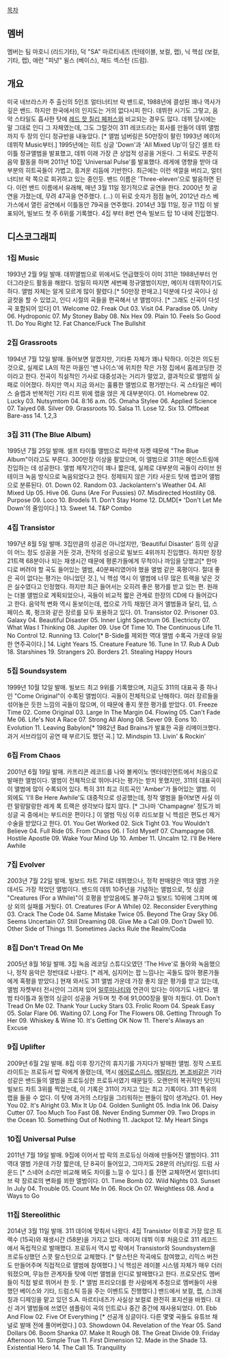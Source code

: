 [[목차]]
== 멤버 ==

멤버는 팀 마호니 (리드기타), 덕 "SA" 마르티네즈 (턴테이블, 보컬, 랩), 닉 헥섬 (보컬, 기타, 랩), 애런 "피넛" 윌스 (베이스), 채드 섹스턴 (드럼).

== 개요 ==

미국 네브라스카 주 출신의 5인조 얼터너티브 락 밴드로, 1988년에 결성된 꽤나 역사가 깊은 밴드. 하지만 한국에서의 인지도는 거의 없다시피 한다. 데뷔한 시기도 그렇고, 음악 스타일도 흡사한 탓에 [[레드 핫 칠리 페퍼스]]와 비교되는 경우도 많다. 데뷔 당시에는 말 그대로 인디 그 자체였는데, 그도 그럴것이 311 레코드라는 회사를 만들어 데뷔 앨범까지 두 장의 인디 정규반을 내놓았다. [* 앨범 넘버링은 50만장이 팔린 1993년 메이저 데뷔작 Music부터.] 1995년에는 히트 싱글 'Down'과 'All Mixed Up'이 담긴 셀프 타이틀 정규앨범을 발표했고, 데뷔 이래 가장 큰 상업적 성공을 거둔다. 그 뒤로도 꾸준히 음악 활동을 하며 2011년 10집 'Universal Pulse'를 발표했다. 레게에 영향을 받아 대부분의 히트곡들이 가볍고, 흥겨운 리듬에 기반한다. 최근에는 이런 색깔을 버리고, 얼터너티브 락 쪽으로 회귀하고 있는 중인듯. 밴드 이름은 'Three-eleven'으로 발음하면 된다. 이런 밴드 이름에서 유래해, 매년 3월 11일 정기적으로 공연을 한다. 2000년 첫 공연을 가졌는데, 무려 47곡을 연주했다. (...) 이 뒤로 숫자가 점점 늘어, 2012년 라스 베가스에서 열린 공연에서 이틀동안 79곡을 연주했다. 2014년 3월 11일, 정규 11집 <Stereolithic>이 발표되어, 빌보드 첫 주 6위를 기록했다. 4집 <Transistor>부터 8번 연속 빌보드 탑 10 내에 진입했다.

== 디스코그래피 ==
=== 1집 Music ===
1993년 2월 9일 발매.
데뷔앨범으로 위에서도 언급했듯이 이미 311은 1988년부터 언더그라운드 활동을 해왔다. 엄밀히 따지면 세번째 정규앨범이지만, 메이저 데뷔작이기도 하다. 앨범 자체는 알게 모르게 많이 팔렸다.[* 50만장 판매고.] 덕분에 다섯 곡이나 싱글컷을 할 수 있었고, 인디 시절의 곡들을 편곡해서 낸 앨범이다. [* 그래도 신곡이 다섯 곡 포함되어 있다]
01. Welcome
02. Freak Out
03. Visit
04. Paradise
05. Unity
06. Hydroponic
07. My Stoney Baby
08. Nix Hex
09. Plain
10. Feels So Good
11. Do You Right
12. Fat Chance/Fuck The Bullshit

=== 2집 Grassroots ===
1994년 7월 12일 발매.
들어보면 알겠지만, 기타톤 자체가 꽤나 탁하다. 이것은 의도된 것으로, 실제로 LA의 작은 마을인 '밴 나이스'에 위치한 작은 가정 집에서 홈레코딩한 것이라고 한다. 전곡이 직설적인 가사로 대중성과는 거리가 멀었고, 결과적으로 앨범의 실패로 이어졌다. 하지만 역시 지금 와서는 훌륭한 앨범으로 평가받는다. 곡 스타일은 베이스 슬랩과 반복적인 기타 리프 위에 랩을 얹은 게 대부분이다. 
01. Homebrew
02. Lucky
03. Nutsymtom
04. 8:16 a.m.
05. Omaha Stylee
06. Applied Science
07. Taiyed
08. Silver
09. Grassroots
10. Salsa
11. Lose
12. Six
13. Offbeat Bare-ass
14. 1,2,3

=== 3집 311 (The Blue Album) ===
1995년 7월 25일 발매.
셀프 타이틀 앨범으로 파란색 자켓 때문에 "The Blue Album"이라고도 부른다. 300만장 이상을 팔았으며, 이 앨범으로 311은 메인스트림에 진입하는 데 성공한다. 앨범 제작기간이 꽤나 짧은데, 실제로 대부분의 곡들이 라이브 원테이크 녹음 방식으로 녹음되었다고 한다. 정제되지 않은 기타 사운드 탓에 랩코어 앨범으로 분류된다.
01. Down
02. Random
03. Jackolantern's Weather
04. All Mixed Up
05. Hive
06. Guns (Are For Pussies)
07. Misdirected Hostility
08. Purpose
09. Loco
10. Brodels
11. Don't Stay Home
12. DLMD[* 'Don't Let Me Down'의 줄임이다.]
13. Sweet
14. T&P Combo

=== 4집 Transistor ===
1997년 8월 5일 발매.
3집만큼의 성공은 아니었지만, 'Beautiful Disaster' 등의 싱글이 어느 정도 성공을 거둔 것과, 전작의 성공으로 빌보드 4위까지 진입했다. 하지만 장장 21트랙 68분이나 되는 재생시간 때문에 평론가들에게 무척이나 까임을 당했고[* 한마디로 버려야 할 곡도 들어있는 앨범, 40분짜리였어야 했을 앨범 같은 혹평이다. 절대 좋은 곡이 없다는 평가는 아니었던 것.], 닉 헥섬 역시 이 앨범에 너무 많은 트랙을 넣은 것은 실수였다고 인정했다. 하지만 최근 들어서는 오히려 좋은 평가를 받고 있는 편. 원래는 더블 앨범으로 계획되었으나, 곡들이 비교적 짧은 관계로 한장의 CD에 다 들어갔다고 한다. 음악적 변화 역시 돋보이는데, 랩으로 가득 채웠던 과거 앨범들과 달리, 덥, 스페이스 록, 펑크와 같은 장르를 모두 포용하고 있다.
01. Transistor
02. Prisoner
03. Galaxy
04. Beautiful Disaster
05. Inner Light Spectrum
06. Electricity
07. What Was I Thinking
08. Jupiter
09. Use Of Time
10. The Continuous Life
11. No Control
12. Running
13. Color[* B-Side를 제외한 역대 앨범 수록곡 가운데 유일한 연주곡이다.]
14. Light Years
15. Creature Feature
16. Tune In
17. Rub A Dub
18. Starshines
19. Strangers
20. Borders
21. Stealing Happy Hours

=== 5집 Soundsystem ===
1999년 10월 12일 발매.
빌보드 최고 9위를 기록했으며, 지금도 311의 대표곡 중 하나인 "Come Original"이 수록된 앨범이다. 곡들이 전체적으로 난해하다. 여러 장르들을 섞어놓은 듯한 느낌의 곡들이 많으며, 이 때문에 좋지 못한 평가를 받았다.
01. Freeze Time
02. Come Original
03. Large In The Margin
04. Flowing
05. Can't Fade Me
06. Life's Not A Race
07. Strong All Along
08. Sever
09. Eons
10. Evolution
11. Leaving Babylon[* 1982년 Bad Brains가 발표한 곡을 리메이크했다. 과거 서브라임이 공연 때 부르기도 했던 곡.]
12. Mindspin
13. Livin' & Rockin'

=== 6집 From Chaos ===
2001년 6월 19일 발매.
카프리콘 레코드를 나와 볼케이노 엔터테인먼트에서 처음으로 발매한 앨범이다. 앨범이 전체적으로 뛰어나다는 평가는 받지 못했지만, 311의 대표곡이 이 앨범에 많이 수록되어 있다. 특히 311 최고 히트곡인 'Amber'가 들어있는 앨범. 이 외에도 'I'll Be Here Awhile'도 대중적으로 성공했는데, 정작 앨범을 들어보면 사실 이런 말랑말랑한 레게 록 트랙은 생각보다 많지 않다. [* 그나마 'Champagne' 정도가 비싱글 곡 중에서는 부드러운 편이다.] 이 앨범 믹싱 이후 리드보컬 닉 헥섬은 편도선 제거 수술을 받았다고 한다.
01. You Get Worked
02. Sick Tight
03. You Wouldn't Believe
04. Full Ride
05. From Chaos
06. I Told Myself
07. Champagne
08. Hostile Apostle
09. Wake Your Mind Up
10. Amber
11. Uncalm
12. I'll Be Here Awhile

=== 7집 Evolver ===
2003년 7월 22일 발매.
빌보드 차트 7위로 데뷔했으나, 정작 판매량은 역대 앨범 가운데서도 가장 적었던 앨범이다. 밴드의 데뷔 10주년을 기념하는 앨범으로, 첫 싱글 "Creatures (For a While)"이 호평을 받았음에도 불구하고 빌보드 10위에 그치며 예상 외의 실패를 거뒀다.
01. Creatures (For A While)
02. Reconsider Everything
03. Crack The Code
04. Same Mistake Twice
05. Beyond The Gray Sky
06. Seems Uncertain
07. Still Dreaming
08. Give Me a Call
09. Don't Dwell
10. Other Side of Things
11. Sometimes Jacks Rule the Realm/Coda

=== 8집 Don't Tread On Me ===
2005년 8월 16일 발매.
3집 녹음 레코딩 스튜디오였던 'The Hive'로 돌아와 녹음했으나, 정작 음악은 정반대로 나왔다. [* 레게, 심지어는 팝 느낌나는 곡들도 많아 평론가들에게 혹평을 받았다.] 현재 와서도 311 앨범 가운데 가장 좋지 않은 평가를 받고 있는데, 앨범 자켓부터 전시안이 그려져 있어 [[일루미나티]]와 연관이 있다는 이야기도 나왔다. 앨범 타이틀과 동명의 싱글이 성공을 거두며 첫 주에 91,000장을 팔아 치웠다. 
01. Don't Tread On Me
02. Thank Your Lucky Stars
03. Frolic Room
04. Speak Easy
05. Solar Flare
06. Waiting
07. Long For The Flowers
08. Getting Through To Her
09. Whiskey & Wine
10. It's Getting OK Now
11. There's Always an Excuse

=== 9집 Uplifter ===
2009년 6월 2일 발매.
8집 이후 장기간의 휴지기를 가지다가 발매한 앨범. 정작 스포트라이트는 프로듀서 밥 락에게 쏠렸는데, 역시 [[에어로스미스]], [[메탈리카]], [[본 조비]]같은 기라성같은 밴드들의 앨범을 프로듀싱한 프로듀서였기 때문일듯. 오랜만의 복귀작인 탓인지 빌보드 차트 3위를 찍었는데, 이 기록은 311이 가지고 있는 최고 기록이다. 311 특유의 랩을 들을 수 없다. 이 탓에 과거의 스타일을 그리워하는 팬들이 많이 생겨났다.
01. Hey You
02. It's Alright
03. Mix It Up
04. Golden Sunlight
05. India Ink
06. Daisy Cutter
07. Too Much Too Fast
08. Never Ending Summer
09. Two Drops in the Ocean
10. Something Out of Nothing
11. Jackpot
12. My Heart Sings

=== 10집 Universal Pulse ===
2011년 7월 19일 발매.
9집에 이어서 밥 락의 프로듀싱 아래에 만들어진 앨범이다. 311 역대 앨범 가운데 가장 짧은데, 단 8곡이 들어있고, 그마저도 28분의 러닝타임. 드럼 사운드 [* 스네어 소리만 비교해 봐도 차이를 느낄 수 있다.] 를 전면 교체하면서 얼터너티브 락 장르로의 변화를 꾀한 앨범이다. 
01. Time Bomb
02. Wild Nights
03. Sunset In July
04. Trouble
05. Count Me In
06. Rock On
07. Weightless
08. And a Ways to Go

=== 11집 Stereolithic ===
2014년 3월 11일 발매.
311 데이에 맞춰서 나왔다. 4집 Transistor 이후로 가장 많은 트랙수 (15곡)와 재생시간 (58분)을 가지고 있다. 메이저 데뷔 이후 처음으로 311 레코드에서 독립적으로 발매했다. 프로듀서 역시 밥 락에서 Transistor와 Soundsystem을 프로듀싱했던 스콧 랄스턴으로 교체했다. [* 랄스턴은 작곡에도 참여했고, 리믹스 버전도 만들어주며 직접적으로 앨범에 참여했다.] 닉 헥섬은 레이블 시스템 자체가 매우 더러워졌으며, 무능한 관계자들 탓에 이번 앨범을 인디로 발매했다고 한다. 프로모션도 멤버들이 직접 발로 뛰어서 한 듯. [* 앨범 프리오더를 한 사람에게 추첨으로 멤버들이 사용했던 베이스와 기타, 드럼스틱 등을 주는 이벤트도 진행했다.] 밴드에서 보컬, 랩, 스크래칭과 디제잉을 맡고 있던 S.A. 마르티네즈가 사실상 보컬로 완전히 포지션을 바꿨다. 대신 과거 앨범들에 쓰였던 샘플링이 곡의 인트로나 중간 중간에 재사용되었다.
01. Ebb And Flow
02. Five Of Everything [* 선공개 싱글이다. 다른 몇몇 곡들도 유튜브 채널로 발매 전에 풀어버렸다.]
03. Showdown
04. Revelation of the Year
05. Sand Dollars
06. Boom Shanka 
07. Make It Rough
08. The Great Divide
09. Friday Afternoon
10. Simple True
11. First Dimension
12. Made in the Shade
13. Existential Hero
14. The Call
15. Tranquility
